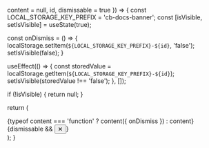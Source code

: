   content = null,
  id,
  dismissable = true
}) => {
  const LOCAL_STORAGE_KEY_PREFIX = 'cb-docs-banner';
  const [isVisible, setIsVisible] = useState(true);

  const onDismiss = () => {
    localStorage.setItem(`${LOCAL_STORAGE_KEY_PREFIX}-${id}`, 'false');
    setIsVisible(false);
  }

  useEffect(() => {
    const storedValue = localStorage.getItem(`${LOCAL_STORAGE_KEY_PREFIX}-${id}`);
    setIsVisible(storedValue !== 'false');
  }, []);

  if (!isVisible) {
    return null;
  }

  return (
    <div className="fixed bottom-0 left-0 right-0 bg-white py-8 px-4 lg:px-12 z-50 text-black dark:bg-black dark:text-white border-t dark:border-gray-95">
      <div className="flex items-center max-w-8xl mx-auto">
        {typeof content === 'function' ? content({ onDismiss }) : content}
        {dismissable && <button
          onClick={onDismiss}
          className="flex-shrink-0 text-gray-400 hover:text-gray-600 dark:hover:text-gray-300 transition-colors"
          aria-label="Dismiss banner"
        >
          ✕
        </button>}
      </div>
    </div>
  );
}